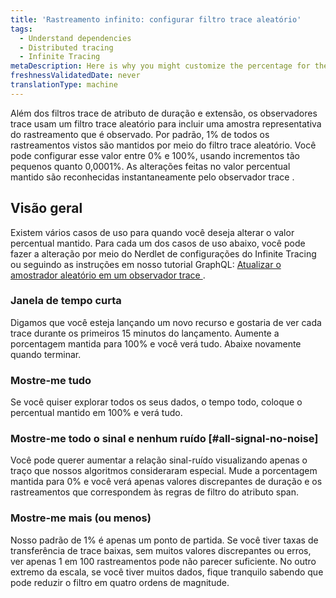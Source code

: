 ```yaml
---
title: 'Rastreamento infinito: configurar filtro trace aleatório'
tags:
  - Understand dependencies
  - Distributed tracing
  - Infinite Tracing
metaDescription: Here is why you might customize the percentage for the random filter of a trace observer for Infinite Tracing.
freshnessValidatedDate: never
translationType: machine
---
```


Além dos filtros trace de atributo de duração e extensão, os observadores trace usam um filtro trace aleatório para incluir uma amostra representativa do rastreamento que é observado. Por padrão, 1% de todos os rastreamentos vistos são mantidos por meio do filtro trace aleatório. Você pode configurar esse valor entre 0% e 100%, usando incrementos tão pequenos quanto 0,0001%. As alterações feitas no valor percentual mantido são reconhecidas instantaneamente pelo observador trace .

## Visão geral

Existem vários casos de uso para quando você deseja alterar o valor percentual mantido. Para cada um dos casos de uso abaixo, você pode fazer a alteração por meio do Nerdlet de configurações do Infinite Tracing ou seguindo as instruções em nosso tutorial GraphQL: [Atualizar o amostrador aleatório em um observador trace ](/docs/apis/nerdgraph/examples/configure-infinite-tracing-graphql#updating-the-random-sampler).

### Janela de tempo curta

Digamos que você esteja lançando um novo recurso e gostaria de ver cada trace durante os primeiros 15 minutos do lançamento. Aumente a porcentagem mantida para 100% e você verá tudo. Abaixe novamente quando terminar.

### Mostre-me tudo

Se você quiser explorar todos os seus dados, o tempo todo, coloque o percentual mantido em 100% e verá tudo.

### Mostre-me todo o sinal e nenhum ruído [#all-signal-no-noise]

Você pode querer aumentar a relação sinal-ruído visualizando apenas o traço que nossos algoritmos consideraram especial. Mude a porcentagem mantida para 0% e você verá apenas valores discrepantes de duração e os rastreamentos que correspondem às regras de filtro do atributo span.

### Mostre-me mais (ou menos)

Nosso padrão de 1% é apenas um ponto de partida. Se você tiver taxas de transferência de trace baixas, sem muitos valores discrepantes ou erros, ver apenas 1 em 100 rastreamentos pode não parecer suficiente. No outro extremo da escala, se você tiver muitos dados, fique tranquilo sabendo que pode reduzir o filtro em quatro ordens de magnitude.